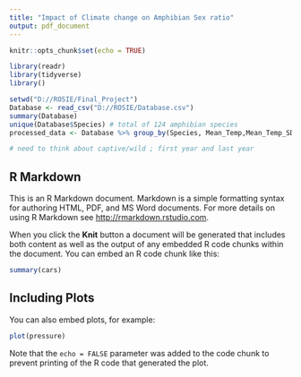 ```yaml
---
title: "Impact of Climate change on Amphibian Sex ratio"
output: pdf_document
---
```


```r
knitr::opts_chunk$set(echo = TRUE)

```

```r
library(readr)
library(tidyverse)
library()

setwd("D://ROSIE/Final_Project")
Database <- read_csv("D://ROSIE/Database.csv")
summary(Database)
unique(Database$Species) # total of 124 amphibian species
processed_data <- Database %>% group_by(Species, Mean_Temp,Mean_Temp_SD, Latitude,Longitude) %>% summarise(Intersex)

# need to think about captive/wild ; first year and last year
```

## R Markdown

This is an R Markdown document. Markdown is a simple formatting syntax for authoring HTML, PDF, and MS Word documents. For more details on using R Markdown see <http://rmarkdown.rstudio.com>.

When you click the **Knit** button a document will be generated that includes both content as well as the output of any embedded R code chunks within the document. You can embed an R code chunk like this:

```r
summary(cars)
```

## Including Plots

You can also embed plots, for example:

```r
plot(pressure)
```

Note that the `echo = FALSE` parameter was added to the code chunk to prevent printing of the R code that generated the plot.
